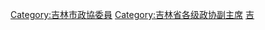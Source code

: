 [[Category:吉林市政協委員|Category:吉林市政協委員]]
[[Category:吉林省各级政协副主席|Category:吉林省各级政协副主席]]
[[Category:设区的市政协副主席|吉]]